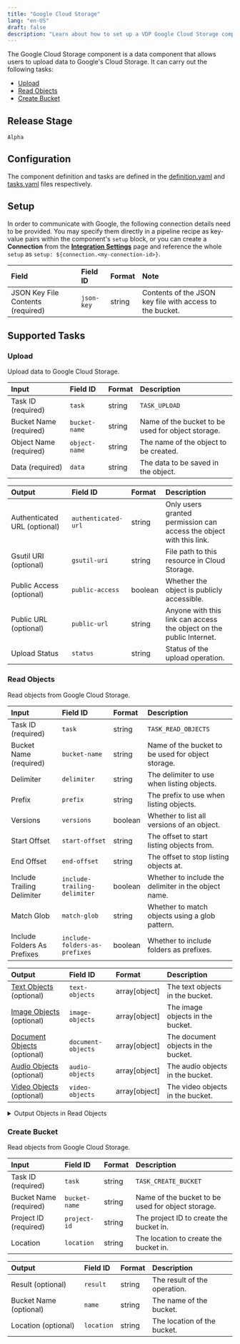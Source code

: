 ```yaml
---
title: "Google Cloud Storage"
lang: "en-US"
draft: false
description: "Learn about how to set up a VDP Google Cloud Storage component https://github.com/instill-ai/instill-core"
---
```


The Google Cloud Storage component is a data component that allows users to upload data to Google's Cloud Storage.
It can carry out the following tasks:
- [Upload](#upload)
- [Read Objects](#read-objects)
- [Create Bucket](#create-bucket)



## Release Stage

`Alpha`



## Configuration

The component definition and tasks are defined in the [definition.yaml](https://github.com/instill-ai/pipeline-backend/blob/main/pkg/component/data/googlecloudstorage/v0/config/definition.yaml) and [tasks.yaml](https://github.com/instill-ai/pipeline-backend/blob/main/pkg/component/data/googlecloudstorage/v0/config/tasks.yaml) files respectively.




## Setup


In order to communicate with Google, the following connection details need to be
provided. You may specify them directly in a pipeline recipe as key-value pairs
within the component's `setup` block, or you can create a **Connection** from
the [**Integration Settings**](https://www.instill.tech/docs/vdp/integration)
page and reference the whole `setup` as `setup:
${connection.<my-connection-id>}`.

<div class="markdown-col-no-wrap" data-col-1 data-col-2>

| Field | Field ID | Format | Note |
| :--- | :--- | :--- | :--- |
| JSON Key File Contents (required) | `json-key` | string | Contents of the JSON key file with access to the bucket.  |

</div>





## Supported Tasks

### Upload

Upload data to Google Cloud Storage.

<div class="markdown-col-no-wrap" data-col-1 data-col-2>

| Input | Field ID | Format | Description |
| :--- | :--- | :--- | :--- |
| Task ID (required) | `task` | string | `TASK_UPLOAD` |
| Bucket Name (required) | `bucket-name` | string | Name of the bucket to be used for object storage. |
| Object Name (required) | `object-name` | string | The name of the object to be created. |
| Data (required) | `data` | string | The data to be saved in the object. |
</div>






<div class="markdown-col-no-wrap" data-col-1 data-col-2>

| Output | Field ID | Format | Description |
| :--- | :--- | :--- | :--- |
| Authenticated URL (optional) | `authenticated-url` | string | Only users granted permission can access the object with this link. |
| Gsutil URI (optional) | `gsutil-uri` | string | File path to this resource in Cloud Storage. |
| Public Access (optional) | `public-access` | boolean | Whether the object is publicly accessible. |
| Public URL (optional) | `public-url` | string | Anyone with this link can access the object on the public Internet. |
| Upload Status | `status` | string | Status of the upload operation. |
</div>


### Read Objects

Read objects from Google Cloud Storage.

<div class="markdown-col-no-wrap" data-col-1 data-col-2>

| Input | Field ID | Format | Description |
| :--- | :--- | :--- | :--- |
| Task ID (required) | `task` | string | `TASK_READ_OBJECTS` |
| Bucket Name (required) | `bucket-name` | string | Name of the bucket to be used for object storage. |
| Delimiter | `delimiter` | string | The delimiter to use when listing objects. |
| Prefix | `prefix` | string | The prefix to use when listing objects. |
| Versions | `versions` | boolean | Whether to list all versions of an object. |
| Start Offset | `start-offset` | string | The offset to start listing objects from. |
| End Offset | `end-offset` | string | The offset to stop listing objects at. |
| Include Trailing Delimiter | `include-trailing-delimiter` | boolean | Whether to include the delimiter in the object name. |
| Match Glob | `match-glob` | string | Whether to match objects using a glob pattern. |
| Include Folders As Prefixes | `include-folders-as-prefixes` | boolean | Whether to include folders as prefixes. |
</div>






<div class="markdown-col-no-wrap" data-col-1 data-col-2>

| Output | Field ID | Format | Description |
| :--- | :--- | :--- | :--- |
| [Text Objects](#read-objects-text-objects) (optional) | `text-objects` | array[object] | The text objects in the bucket. |
| [Image Objects](#read-objects-image-objects) (optional) | `image-objects` | array[object] | The image objects in the bucket. |
| [Document Objects](#read-objects-document-objects) (optional) | `document-objects` | array[object] | The document objects in the bucket. |
| [Audio Objects](#read-objects-audio-objects) (optional) | `audio-objects` | array[object] | The audio objects in the bucket. |
| [Video Objects](#read-objects-video-objects) (optional) | `video-objects` | array[object] | The video objects in the bucket. |
</div>

<details>
<summary> Output Objects in Read Objects</summary>

<h4 id="read-objects-text-objects">Text Objects</h4>

<div class="markdown-col-no-wrap" data-col-1 data-col-2>

| Field | Field ID | Format | Note |
| :--- | :--- | :--- | :--- |
| [Attributes](#read-objects-attributes) | `attributes` | object | The attributes of the object. |
| Data | `data` | string | The data of the object. |
</div>

<h4 id="read-objects-attributes">Attributes</h4>

<div class="markdown-col-no-wrap" data-col-1 data-col-2>

| Field | Field ID | Format | Note |
| :--- | :--- | :--- | :--- |
| Content Disposition | `content-disposition` | string | The content disposition of the object. |
| Content Encoding | `content-encoding` | string | The content encoding of the object. |
| Content Language | `content-language` | string | The content language of the object. |
| Content Type | `content-type` | string | The content type of the object. |
| Media Link | `media-link` | string | The media link of the object. |
| Metadata | `metadata` | object | The object metadata. |
| Object Name | `name` | string | The name of the object. |
| Owner | `owner` | string | The owner of the object. |
| Size | `size` | integer | The size of the object. |
| Storage Class | `storage-class` | string | The storage class of the object. |
</div>

<h4 id="read-objects-image-objects">Image Objects</h4>

<div class="markdown-col-no-wrap" data-col-1 data-col-2>

| Field | Field ID | Format | Note |
| :--- | :--- | :--- | :--- |
| [Attributes](#read-objects-attributes) | `attributes` | object | The attributes of the object. |
| Data | `data` | string | The data of the object. |
</div>

<h4 id="read-objects-attributes">Attributes</h4>

<div class="markdown-col-no-wrap" data-col-1 data-col-2>

| Field | Field ID | Format | Note |
| :--- | :--- | :--- | :--- |
| Content Disposition | `content-disposition` | string | The content disposition of the object. |
| Content Encoding | `content-encoding` | string | The content encoding of the object. |
| Content Language | `content-language` | string | The content language of the object. |
| Content Type | `content-type` | string | The content type of the object. |
| Media Link | `media-link` | string | The media link of the object. |
| Metadata | `metadata` | object | The object metadata. |
| Object Name | `name` | string | The name of the object. |
| Owner | `owner` | string | The owner of the object. |
| Size | `size` | integer | The size of the object. |
| Storage Class | `storage-class` | string | The storage class of the object. |
</div>

<h4 id="read-objects-document-objects">Document Objects</h4>

<div class="markdown-col-no-wrap" data-col-1 data-col-2>

| Field | Field ID | Format | Note |
| :--- | :--- | :--- | :--- |
| [Attributes](#read-objects-attributes) | `attributes` | object | The attributes of the object. |
| Data | `data` | string | The data of the object. |
</div>

<h4 id="read-objects-attributes">Attributes</h4>

<div class="markdown-col-no-wrap" data-col-1 data-col-2>

| Field | Field ID | Format | Note |
| :--- | :--- | :--- | :--- |
| Content Disposition | `content-disposition` | string | The content disposition of the object. |
| Content Encoding | `content-encoding` | string | The content encoding of the object. |
| Content Language | `content-language` | string | The content language of the object. |
| Content Type | `content-type` | string | The content type of the object. |
| Media Link | `media-link` | string | The media link of the object. |
| Metadata | `metadata` | object | The object metadata. |
| Object Name | `name` | string | The name of the object. |
| Owner | `owner` | string | The owner of the object. |
| Size | `size` | integer | The size of the object. |
| Storage Class | `storage-class` | string | The storage class of the object. |
</div>

<h4 id="read-objects-audio-objects">Audio Objects</h4>

<div class="markdown-col-no-wrap" data-col-1 data-col-2>

| Field | Field ID | Format | Note |
| :--- | :--- | :--- | :--- |
| [Attributes](#read-objects-attributes) | `attributes` | object | The attributes of the object. |
| Data | `data` | string | The data of the object. |
</div>

<h4 id="read-objects-attributes">Attributes</h4>

<div class="markdown-col-no-wrap" data-col-1 data-col-2>

| Field | Field ID | Format | Note |
| :--- | :--- | :--- | :--- |
| Content Disposition | `content-disposition` | string | The content disposition of the object. |
| Content Encoding | `content-encoding` | string | The content encoding of the object. |
| Content Language | `content-language` | string | The content language of the object. |
| Content Type | `content-type` | string | The content type of the object. |
| Media Link | `media-link` | string | The media link of the object. |
| Metadata | `metadata` | object | The object metadata. |
| Object Name | `name` | string | The name of the object. |
| Owner | `owner` | string | The owner of the object. |
| Size | `size` | integer | The size of the object. |
| Storage Class | `storage-class` | string | The storage class of the object. |
</div>

<h4 id="read-objects-video-objects">Video Objects</h4>

<div class="markdown-col-no-wrap" data-col-1 data-col-2>

| Field | Field ID | Format | Note |
| :--- | :--- | :--- | :--- |
| [Attributes](#read-objects-attributes) | `attributes` | object | The attributes of the object. |
| Data | `data` | string | The data of the object. |
</div>

<h4 id="read-objects-attributes">Attributes</h4>

<div class="markdown-col-no-wrap" data-col-1 data-col-2>

| Field | Field ID | Format | Note |
| :--- | :--- | :--- | :--- |
| Content Disposition | `content-disposition` | string | The content disposition of the object. |
| Content Encoding | `content-encoding` | string | The content encoding of the object. |
| Content Language | `content-language` | string | The content language of the object. |
| Content Type | `content-type` | string | The content type of the object. |
| Media Link | `media-link` | string | The media link of the object. |
| Metadata | `metadata` | object | The object metadata. |
| Object Name | `name` | string | The name of the object. |
| Owner | `owner` | string | The owner of the object. |
| Size | `size` | integer | The size of the object. |
| Storage Class | `storage-class` | string | The storage class of the object. |
</div>
</details>


### Create Bucket

Read objects from Google Cloud Storage.

<div class="markdown-col-no-wrap" data-col-1 data-col-2>

| Input | Field ID | Format | Description |
| :--- | :--- | :--- | :--- |
| Task ID (required) | `task` | string | `TASK_CREATE_BUCKET` |
| Bucket Name (required) | `bucket-name` | string | Name of the bucket to be used for object storage. |
| Project ID (required) | `project-id` | string | The project ID to create the bucket in. |
| Location | `location` | string | The location to create the bucket in. |
</div>






<div class="markdown-col-no-wrap" data-col-1 data-col-2>

| Output | Field ID | Format | Description |
| :--- | :--- | :--- | :--- |
| Result (optional) | `result` | string | The result of the operation. |
| Bucket Name (optional) | `name` | string | The name of the bucket. |
| Location (optional) | `location` | string | The location of the bucket. |
</div>



